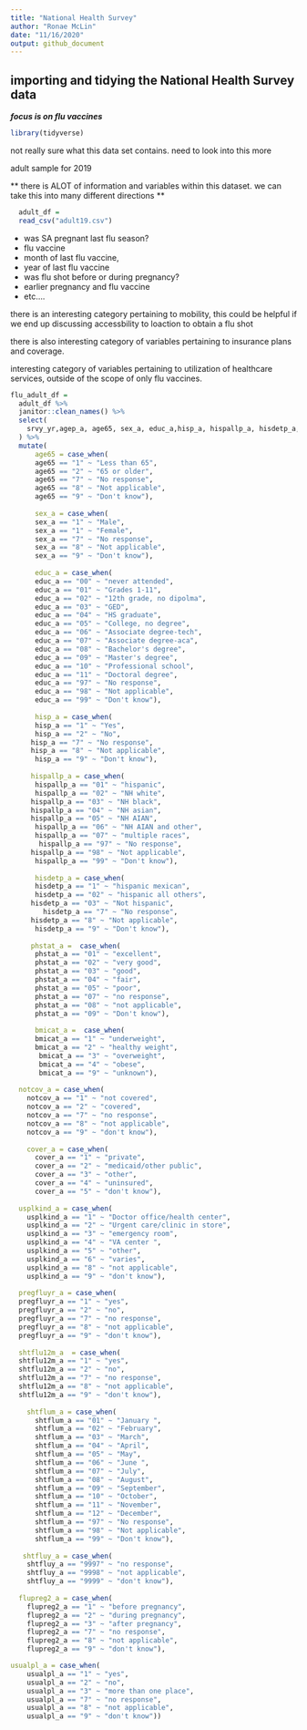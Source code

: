```yaml
---
title: "National Health Survey"
author: "Ronae McLin"
date: "11/16/2020"
output: github_document
---
```


## importing and tidying the National Health Survey data 

***focus is on flu vaccines***

```r
library(tidyverse)
```

not really sure what this data set contains. need to look into this more

adult sample for 2019

** there is ALOT of information and variables within this dataset.  we can take this into many different directions **
```r
  adult_df = 
  read_csv("adult19.csv")
```


- was SA pregnant last flu season?
- flu vaccine
- month of last flu vaccine,
- year of last flu vaccine
- was flu shot before or during pregnancy?
- earlier pregnancy and flu vaccine
- etc....

there is an interesting category pertaining to mobility, this could be helpful if we end up discussing accessbility to loaction to obtain a flu shot

there is also interesting category of variables pertaining to insurance plans and coverage.

interesting category of variables pertaining to utilization of healthcare services, outside of the scope of only flu vaccines. 
```r
flu_adult_df =
  adult_df %>% 
  janitor::clean_names() %>% 
  select(
    srvy_yr,agep_a, age65, sex_a, educ_a,hisp_a, hispallp_a, hisdetp_a,phstat_a,bmicat_a, notcov_a, cover_a, usualpl_a, usplkind_a,  pregfluyr_a, shtflu12m_a, shtflum_a, shtfluy_a, flupreg2_a
  ) %>% 
  mutate(
      age65 = case_when(
      age65 == "1" ~ "Less than 65",
      age65 == "2" ~ "65 or older",
      age65 == "7" ~ "No response",
      age65 == "8" ~ "Not applicable",
      age65 == "9" ~ "Don't know"),
      
      sex_a = case_when(
      sex_a == "1" ~ "Male",
      sex_a == "1" ~ "Female",
      sex_a == "7" ~ "No response",
      sex_a == "8" ~ "Not applicable",
      sex_a == "9" ~ "Don't know"),
      
      educ_a = case_when(
      educ_a == "00" ~ "never attended",
      educ_a == "01" ~ "Grades 1-11",
      educ_a == "02" ~ "12th grade, no dipolma",
      educ_a == "03" ~ "GED",
      educ_a == "04" ~ "HS graduate",
      educ_a == "05" ~ "College, no degree",
      educ_a == "06" ~ "Associate degree-tech",
      educ_a == "07" ~ "Associate degree-aca",
      educ_a == "08" ~ "Bachelor's degree",
      educ_a == "09" ~ "Master's degree",
      educ_a == "10" ~ "Professional school",
      educ_a == "11" ~ "Doctoral degree",
      educ_a == "97" ~ "No response",
      educ_a == "98" ~ "Not applicable",
      educ_a == "99" ~ "Don't know"),
      
      hisp_a = case_when(
      hisp_a == "1" ~ "Yes",
      hisp_a == "2" ~ "No",
     hisp_a == "7" ~ "No response",
     hisp_a == "8" ~ "Not applicable",
      hisp_a == "9" ~ "Don't know"),
     
     hispallp_a = case_when(
      hispallp_a == "01" ~ "hispanic",
      hispallp_a == "02" ~ "NH white",
     hispallp_a == "03" ~ "NH black", 
     hispallp_a == "04" ~ "NH asian",
     hispallp_a == "05" ~ "NH AIAN",
      hispallp_a == "06" ~ "NH AIAN and other",
      hispallp_a == "07" ~ "multiple races",
       hispallp_a == "97" ~ "No response",
     hispallp_a == "98" ~ "Not applicable",
      hispallp_a == "99" ~ "Don't know"),
     
      hisdetp_a = case_when(
      hisdetp_a == "1" ~ "hispanic mexican",
      hisdetp_a == "02" ~ "hispanic all others",
     hisdetp_a == "03" ~ "Not hispanic", 
        hisdetp_a == "7" ~ "No response",
     hisdetp_a == "8" ~ "Not applicable",
      hisdetp_a == "9" ~ "Don't know"),
     
     phstat_a =  case_when(
      phstat_a == "01" ~ "excellent",
      phstat_a == "02" ~ "very good",
      phstat_a == "03" ~ "good",
      phstat_a == "04" ~ "fair",
      phstat_a == "05" ~ "poor",
      phstat_a == "07" ~ "no response",
      phstat_a == "08" ~ "not applicable",
      phstat_a == "09" ~ "Don't know"),
     
      bmicat_a =  case_when(
      bmicat_a == "1" ~ "underweight",
      bmicat_a == "2" ~ "healthy weight",
       bmicat_a == "3" ~ "overweight",
       bmicat_a == "4" ~ "obese",
       bmicat_a == "9" ~ "unknown"),
     
  notcov_a = case_when(
    notcov_a == "1" ~ "not covered",
    notcov_a == "2" ~ "covered",
    notcov_a == "7" ~ "no response",
    notcov_a == "8" ~ "not applicable",
    notcov_a == "9" ~ "don't know"),
  
    cover_a = case_when(
      cover_a == "1" ~ "private",
      cover_a == "2" ~ "medicaid/other public",
      cover_a == "3" ~ "other",
      cover_a == "4" ~ "uninsured",
      cover_a == "5" ~ "don't know"),
  
  usplkind_a = case_when(
    usplkind_a == "1" ~ "Doctor office/health center",
    usplkind_a == "2" ~ "Urgent care/clinic in store",
    usplkind_a == "3" ~ "emergency room",
    usplkind_a == "4" ~ "VA center ",
    usplkind_a == "5" ~ "other",
    usplkind_a == "6" ~ "varies",
    usplkind_a == "8" ~ "not applicable",
    usplkind_a == "9" ~ "don't know"),
  
  pregfluyr_a = case_when(
  pregfluyr_a == "1" ~ "yes",
  pregfluyr_a == "2" ~ "no",
  pregfluyr_a == "7" ~ "no response",
  pregfluyr_a == "8" ~ "not applicable",
  pregfluyr_a == "9" ~ "don't know"),
  
  shtflu12m_a  = case_when(
  shtflu12m_a == "1" ~ "yes",
  shtflu12m_a == "2" ~ "no",
  shtflu12m_a == "7" ~ "no response",
  shtflu12m_a == "8" ~ "not applicable",
  shtflu12m_a == "9" ~ "don't know"),
  
    shtflum_a = case_when(
      shtflum_a == "01" ~ "January ",
      shtflum_a == "02" ~ "February",
      shtflum_a == "03" ~ "March",
      shtflum_a == "04" ~ "April",
      shtflum_a == "05" ~ "May",
      shtflum_a == "06" ~ "June ",
      shtflum_a == "07" ~ "July",
      shtflum_a == "08" ~ "August",
      shtflum_a == "09" ~ "September",
      shtflum_a == "10" ~ "October",
      shtflum_a == "11" ~ "November",
      shtflum_a == "12" ~ "December",
      shtflum_a == "97" ~ "No response",
      shtflum_a == "98" ~ "Not applicable",
      shtflum_a == "99" ~ "Don't know"),
  
   shtfluy_a = case_when(
    shtfluy_a == "9997" ~ "no response",
    shtfluy_a == "9998" ~ "not applicable",
    shtfluy_a == "9999" ~ "don't know"),
  
  flupreg2_a = case_when(
    flupreg2_a == "1" ~ "before pregnancy",
    flupreg2_a == "2" ~ "during pregnancy",
    flupreg2_a == "3" ~ "after pregnancy",
    flupreg2_a == "7" ~ "no response",
    flupreg2_a == "8" ~ "not applicable",
    flupreg2_a == "9" ~ "don't know"),

usualpl_a = case_when(
    usualpl_a == "1" ~ "yes",
    usualpl_a == "2" ~ "no",
    usualpl_a == "3" ~ "more than one place",
    usualpl_a == "7" ~ "no response",
    usualpl_a == "8" ~ "not applicable",
    usualpl_a == "9" ~ "don't know"))
  


```


```r

```

